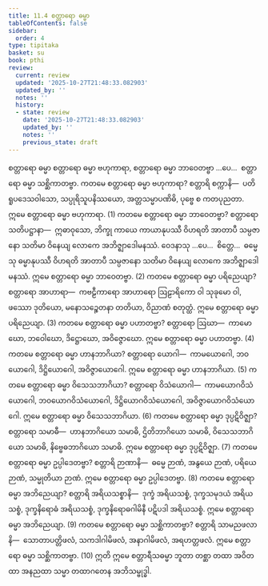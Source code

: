 ```yaml
---
title: 11.4 စတ္တာရော ဓမ္မာ
tableOfContents: false
sidebar:
  order: 4
type: tipitaka
basket: su
book: pthi
review:
  current: review
  updated: '2025-10-27T21:48:33.082903'
  updated_by: ''
  notes: ''
  history:
  - state: review
    date: '2025-10-27T21:48:33.082903'
    updated_by: ''
    notes: ''
    previous_state: draft
---
```



<ReviewStatus review={frontmatter.review} showDetails={true} />

<HypothesisAnnotation frontmatter={frontmatter} />

<DynamicBreadcrumb />

<Paragraph number="1173" type="center" book="pthi">
<Emphasis>စတ္တာရော ဓမ္မာ</Emphasis>
</Paragraph>

<Division number="354" book="pthi" e="ch" v="8" p="230">

<Paragraph number="1174" book="pthi">
စတ္တာရော ဓမ္မာ ဗဟုကာရာ, စတ္တာရော ဓမ္မာ ဘာဝေတဗ္ဗာ …ပေ…  စတ္တာရော ဓမ္မာ သစ္ဆိကာတဗ္ဗာ.
</Paragraph>

<Paragraph number="1175" book="pthi">
ကတမေ စတ္တာရော ဓမ္မာ <Emphasis>ဗဟုကာရာ?</Emphasis> စတ္တာရိ စက္ကာနိ—  ပတိရူပဒေသဝါသော, သပ္ပုရိသူပနိဿယော, အတ္တသမ္မာပဏိဓိ, ပုဗ္ဗေ စ ကတပုညတာ. ဣမေ စတ္တာရော ဓမ္မာ ဗဟုကာရာ. (1)
</Paragraph>

<Paragraph number="1176" book="pthi">
ကတမေ စတ္တာရော ဓမ္မာ <Emphasis>ဘာဝေတဗ္ဗာ?</Emphasis> စတ္တာရော သတိပဋ္ဌာနာ—  ဣဓာဝုသော, ဘိက္ခု ကာယေ ကာယာနုပဿီ ဝိဟရတိ အာတာပီ သမ္ပဇာနော သတိမာ ဝိနေယျ လောကေ အဘိဇ္ဈာဒေါမနဿံ. ဝေဒနာသု …ပေ…  စိတ္တေ…  ဓမ္မေသု ဓမ္မာနုပဿီ ဝိဟရတိ အာတာပီ သမ္ပဇာနော သတိမာ ဝိနေယျ လောကေ အဘိဇ္ဈာဒေါမနဿံ. ဣမေ စတ္တာရော ဓမ္မာ ဘာဝေတဗ္ဗာ. (2)
</Paragraph>

<Paragraph number="1177" book="pthi">
ကတမေ စတ္တာရော ဓမ္မာ <Emphasis>ပရိညေယျာ?</Emphasis> စတ္တာရော အာဟာရာ—  ကဗဠီကာရော အာဟာရော ဩဠာရိကော ဝါ သုခုမော ဝါ, ဖဿော ဒုတိယော, မနောသဉ္စေတနာ တတိယာ, ဝိညာဏံ စတုတ္ထံ. ဣမေ စတ္တာရော ဓမ္မာ ပရိညေယျာ. (3)
</Paragraph>

<Paragraph number="1178" book="pthi">
ကတမေ စတ္တာရော ဓမ္မာ <Emphasis>ပဟာတဗ္ဗာ?</Emphasis> စတ္တာရော ဩဃာ—  ကာမောဃော, ဘဝေါဃော, ဒိဋ္ဌောဃော, အဝိဇ္ဇောဃော. ဣမေ စတ္တာရော ဓမ္မာ ပဟာတဗ္ဗာ. (4)
</Paragraph>

<Paragraph number="1179" book="pthi">
ကတမေ စတ္တာရော ဓမ္မာ <Emphasis>ဟာနဘာဂိယာ?</Emphasis> စတ္တာရော ယောဂါ—  ကာမယောဂေါ, ဘဝယောဂေါ, ဒိဋ္ဌိယောဂေါ, အဝိဇ္ဇာယောဂေါ. ဣမေ စတ္တာရော ဓမ္မာ ဟာနဘာဂိယာ. (5)
</Paragraph>

<Paragraph number="1180" book="pthi">
ကတမေ စတ္တာရော ဓမ္မာ <Emphasis>ဝိသေသဘာဂိယာ?</Emphasis> စတ္တာရော ဝိသံယောဂါ—  ကာမယောဂဝိသံယောဂေါ, ဘဝယောဂဝိသံယောဂေါ, ဒိဋ္ဌိယောဂဝိသံယောဂေါ, အဝိဇ္ဇာယောဂဝိသံယောဂေါ. ဣမေ စတ္တာရော ဓမ္မာ ဝိသေသဘာဂိယာ. (6)
</Paragraph>

<Paragraph number="1181" book="pthi">
ကတမေ စတ္တာရော ဓမ္မာ <Emphasis>ဒုပ္ပဋိဝိဇ္ဈာ?</Emphasis> စတ္တာရော သမာဓီ—  ဟာနဘာဂိယော သမာဓိ, ဌိတိဘာဂိယော သမာဓိ, ဝိသေသဘာဂိယော သမာဓိ, နိဗ္ဗေဓဘာဂိယော သမာဓိ. ဣမေ စတ္တာရော ဓမ္မာ ဒုပ္ပဋိဝိဇ္ဈာ. (7)
</Paragraph>

<Paragraph number="1182" book="pthi">
ကတမေ စတ္တာရော ဓမ္မာ <Emphasis>ဥပ္ပါဒေတဗ္ဗာ?</Emphasis> စတ္တာရိ ဉာဏာနိ—  ဓမ္မေ ဉာဏံ, အနွယေ ဉာဏံ, ပရိယေ ဉာဏံ, သမ္မုတိယာ ဉာဏံ. ဣမေ စတ္တာရော ဓမ္မာ ဥပ္ပါဒေတဗ္ဗာ. (8)
</Paragraph>

<Paragraph number="1183" book="pthi">
ကတမေ စတ္တာရော ဓမ္မာ <Emphasis>အဘိညေယျာ?</Emphasis> စတ္တာရိ အရိယသစ္စာနိ—  ဒုက္ခံ အရိယသစ္စံ, ဒုက္ခသမုဒယံ အရိယသစ္စံ, ဒုက္ခနိရောဓံ အရိယသစ္စံ, ဒုက္ခနိရောဓဂါမိနီ ပဋိပဒါ အရိယသစ္စံ. ဣမေ စတ္တာရော ဓမ္မာ အဘိညေယျာ. (9)
</Paragraph>

<Paragraph number="1184" book="pthi">
ကတမေ စတ္တာရော ဓမ္မာ <Emphasis>သစ္ဆိကာတဗ္ဗာ?</Emphasis> စတ္တာရိ သာမညဖလာနိ—  သောတာပတ္တိဖလံ, သကဒါဂါမိဖလံ, အနာဂါမိဖလံ, အရဟတ္တဖလံ. ဣမေ စတ္တာရော ဓမ္မာ သစ္ဆိကာတဗ္ဗာ. (10)
</Paragraph>

<Paragraph number="1185" book="pthi">
ဣတိ ဣမေ စတ္တာရီသဓမ္မာ ဘူတာ တစ္ဆာ တထာ အဝိတထာ အနညထာ သမ္မာ တထာဂတေန အဘိသမ္ဗုဒ္ဓါ.
</Paragraph>
</Division>